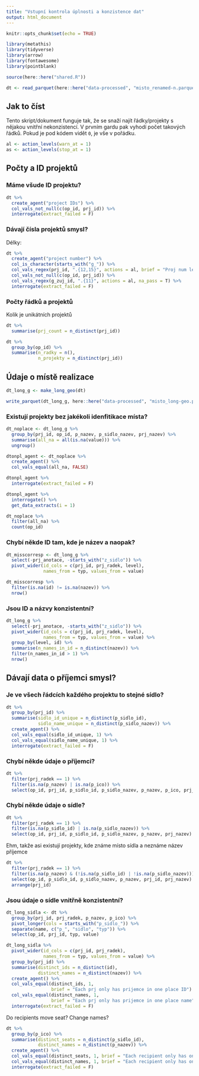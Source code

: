 ```yaml
---
title: "Vstupní kontrola úplnosti a konzistence dat"
output: html_document
---
```


```r
knitr::opts_chunk$set(echo = TRUE)

library(metathis)
library(tidyverse)
library(arrow)
library(fontawesome)
library(pointblank)

source(here::here("shared.R"))
```

```r
dt <- read_parquet(here::here("data-processed", "misto_renamed-n.parquet"))
```

## Jak to číst

Tento skript/dokument funguje tak, že se snaží najít řádky/projekty s nějakou vnitřní nekonzistencí. V prvním gardu pak vyhodí počet takových řádků. Pokud je pod kódem vidět `0`, je vše v pořádku.

```r
al <- action_levels(warn_at = 1)
as <- action_levels(stop_at = 1)
```


## Počty a ID projektů

### Máme všude ID projektu?

```r
dt %>% 
  create_agent("project IDs") %>% 
  col_vals_not_null(c(op_id, prj_id)) %>% 
  interrogate(extract_failed = F)
```

### Dávají čísla projektů smysl?

Délky:


```r
dt %>% 
  create_agent("project number") %>% 
  col_is_character(starts_with("g_")) %>% 
  col_vals_regex(prj_id, ".{12,15}", actions = al, brief = "Proj num len") %>% 
  col_vals_not_null(c(op_id, prj_id)) %>% 
  col_vals_regex(g_zuj_id, ".{11}", actions = al, na_pass = T) %>% 
  interrogate(extract_failed = F)
```


### Počty řádků a projektů

Kolik je unikátních projektů

```r
dt %>%
  summarise(prj_count = n_distinct(prj_id))
```

```r
dt %>% 
  group_by(op_id) %>% 
  summarise(n_radky = n(), 
            n_projekty = n_distinct(prj_id))
```

## Údaje o místě realizace

```r

dt_long_g <- make_long_geo(dt)

write_parquet(dt_long_g, here::here("data-processed", "misto_long-geo.parquet"))
```

### Existují projekty bez jakékoli idenfitikace místa?

```r
dt_noplace <- dt_long_g %>%
  group_by(prj_id, op_id, p_nazev, p_sidlo_nazev, prj_nazev) %>% 
  summarise(all_na = all(is.na(value))) %>% 
  ungroup() 

```

```r
dtonpl_agent <- dt_noplace %>% 
  create_agent() %>% 
  col_vals_equal(all_na, FALSE) 

dtonpl_agent %>% 
  interrogate(extract_failed = F)
```


```r
dtonpl_agent %>% 
  interrogate() %>% 
  get_data_extracts(i = 1)
```


```r
dt_noplace %>% 
  filter(all_na) %>% 
  count(op_id)
```


### Chybí někde ID tam, kde je název a naopak?


```r
dt_misscorresp <- dt_long_g %>% 
  select(-prj_anotace, -starts_with("z_sidlo")) %>% 
  pivot_wider(id_cols = c(prj_id, prj_radek, level), 
              names_from = typ, values_from = value)
```

```r
dt_misscorresp %>% 
  filter(is.na(id) != is.na(nazev)) %>% 
  nrow()
```

### Jsou ID a názvy konzistentní?


```r
dt_long_g %>% 
  select(-prj_anotace, -starts_with("z_sidlo")) %>% 
  pivot_wider(id_cols = c(prj_id, prj_radek, level), 
              names_from = typ, values_from = value) %>% 
  group_by(level, id) %>%
  summarise(n_names_in_id = n_distinct(nazev)) %>% 
  filter(n_names_in_id > 1) %>% 
  nrow()
```



## Dávají data o příjemci smysl?



### Je ve všech řádcích každého projektu to stejné sídlo? 

```r
dt %>% 
  group_by(prj_id) %>% 
  summarise(sidlo_id_unique = n_distinct(p_sidlo_id),
            sidlo_name_unique = n_distinct(p_sidlo_nazev)) %>% 
  create_agent() %>% 
  col_vals_equal(sidlo_id_unique, 1) %>% 
  col_vals_equal(sidlo_name_unique, 1) %>% 
  interrogate(extract_failed = F)
```


### Chybí někde údaje o příjemci?

```r
dt %>% 
  filter(prj_radek == 1) %>% 
  filter(is.na(p_nazev) | is.na(p_ico)) %>% 
  select(op_id, prj_id, p_sidlo_id, p_sidlo_nazev, p_nazev, p_ico, prj_nazev)
```

### Chybí někde údaje o sídle?

```r
dt %>% 
  filter(prj_radek == 1) %>% 
  filter(is.na(p_sidlo_id) | is.na(p_sidlo_nazev)) %>% 
  select(op_id, prj_id, p_sidlo_id, p_sidlo_nazev, p_nazev, prj_nazev)
```

Ehm, takže asi existují projekty, kde známe místo sídla a neznáme název příjemce

```r
dt %>% 
  filter(prj_radek == 1) %>% 
  filter(is.na(p_nazev) & (!is.na(p_sidlo_id) | !is.na(p_sidlo_nazev))) %>% 
  select(op_id, p_sidlo_id, p_sidlo_nazev, p_nazev, prj_id, prj_nazev) %>% 
  arrange(prj_id)
```

### Jsou údaje o sídle vnitřně konzistentní?

```r
dt_long_sidla <- dt %>%
  group_by(prj_id, prj_radek, p_nazev, p_ico) %>% 
  pivot_longer(cols = starts_with("p_sidlo_")) %>%
  separate(name, c("p_", "sidlo", "typ")) %>% 
  select(op_id, prj_id, typ, value)
```

```r
dt_long_sidla %>% 
  pivot_wider(id_cols = c(prj_id, prj_radek),
              names_from = typ, values_from = value) %>% 
  group_by(prj_id) %>% 
  summarise(distinct_ids = n_distinct(id),
            distinct_names = n_distinct(nazev)) %>% 
  create_agent() %>% 
  col_vals_equal(distinct_ids, 1, 
                 brief = "Each prj only has prijemce in one place ID") %>% 
  col_vals_equal(distinct_names, 1, 
                 brief = "Each prj only has prijemce in one place name") %>% 
  interrogate(extract_failed = F)
```

Do recipients move seat? Change names?

```r
dt %>% 
  group_by(p_ico) %>% 
  summarise(distinct_seats = n_distinct(p_sidlo_id),
            distinct_names = n_distinct(p_nazev)) %>%  
  create_agent() %>% 
  col_vals_equal(distinct_seats, 1, brief = "Each recipient only has one seat") %>% 
  col_vals_equal(distinct_names, 1, brief = "Each recipient only has one name") %>% 
  interrogate(extract_failed = F)
```

